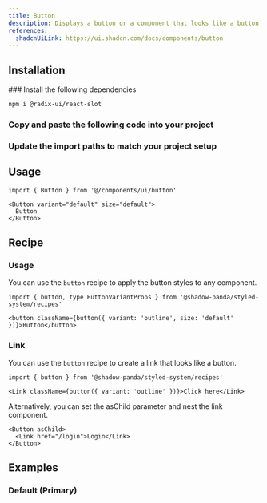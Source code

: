 ```yaml
---
title: Button
description: Displays a button or a component that looks like a button.
references:
  shadcnUiLink: https://ui.shadcn.com/docs/components/button
---
```


<ComponentPreview name="button" withRecipe />

## Installation

<Steps>
### Install the following dependencies

```bash npm2yarn
npm i @radix-ui/react-slot
```

### Copy and paste the following code into your project

<ComponentSource name="button" />

### Update the import paths to match your project setup

</Steps>

## Usage

```tsx
import { Button } from '@/components/ui/button'
```

```tsx
<Button variant="default" size="default">
  Button
</Button>
```

## Recipe

### Usage

You can use the `button` recipe to apply the button styles to any component.

```tsx
import { button, type ButtonVariantProps } from '@shadow-panda/styled-system/recipes'
```

```tsx
<button className={button({ variant: 'outline', size: 'default' })}>Button</button>
```

### Link

You can use the `button` recipe to create a link that looks like a button.

```tsx
import { button } from '@shadow-panda/styled-system/recipes'
```

```tsx
<Link className={button({ variant: 'outline' })}>Click here</Link>
```

Alternatively, you can set the asChild parameter and nest the link component.

```tsx
<Button asChild>
  <Link href="/login">Login</Link>
</Button>
```

## Examples

### Default (Primary)

<ComponentPreview name="button" />
